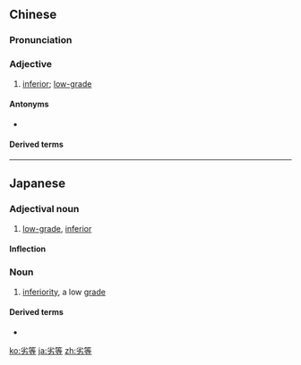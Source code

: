 ==Chinese==
{{zh-forms}}

===Pronunciation===
{{zh-pron
|m=lièděng
|c=lyut3 dang2,lyut6 dang2
|cat=a
}}

===Adjective===
{{zh-adj}}

# [[inferior]]; [[low-grade]]

====Antonyms====
* {{zh-l|優等}}

====Derived terms====
{{zh-der|劣等生}}

----

==Japanese==
{{ja-kanjitab|れつ|k1=れっ|とう|yomi=on}}

===Adjectival noun===
{{ja-adj|れっとう}}

# [[low-grade]], [[inferior]]

====Inflection====
{{ja-na|れっとう}}

===Noun===
{{ja-noun|れっとう}}

# [[inferiority]], a low [[grade]]

====Derived terms====
* {{ja-r|劣等感|gloss=[[inferiority complex]]|れっとうかん}}

[[ko:劣等]]
[[ja:劣等]]
[[zh:劣等]]